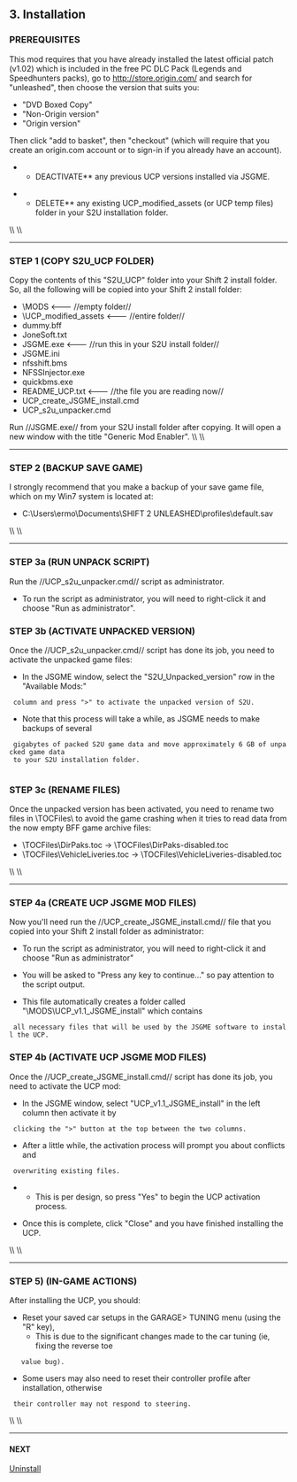 == 3. Installation ==

=== PREREQUISITES ===

This mod requires that you have already installed the latest official patch (v1.02) which is included in the free PC DLC Pack (Legends and Speedhunters packs), go to http://store.origin.com/ and search for "unleashed", then choose the version that suits you:

* "DVD Boxed Copy"
* "Non-Origin version"
* "Origin version"

Then click "add to basket", then "checkout" (which will require that you create an origin.com account or to sign-in if you already have an account). 

**DEACTIVATE** any previous UCP versions installed via JSGME.

**DELETE** any existing UCP_modified_assets (or UCP temp files) folder in your S2U installation folder.
\\
\\
----
=== STEP 1 (COPY S2U_UCP FOLDER) ===

Copy the contents of this "S2U_UCP" folder into your Shift 2 install folder. So, all the following will be copied into your Shift 2 install folder:

* \MODS <--- //empty folder//
* \UCP_modified_assets 	<--- //entire folder//
*  dummy.bff
*  JoneSoft.txt
*  JSGME.exe <--- //run this in your S2U install folder//
*  JSGME.ini
*  nfsshift.bms
*  NFSSInjector.exe
*  quickbms.exe
*  README_UCP.txt <--- //the file you are reading now//
*  UCP_create_JSGME_install.cmd
*  UCP_s2u_unpacker.cmd

{{images/UCP_STEP_1a_file_list.png}}
{{images/UCP_STEP_1b_copy_to_s2u_installation_folder.png}}
		
Run //JSGME.exe// from your S2U install folder after copying. It will open a new window with the title "Generic Mod Enabler". {{images/UCP_STEP_1c_JSGME_1st_run.png}}
\\
\\
----
=== STEP 2 (BACKUP SAVE GAME) ===

I strongly recommend that you make a backup of your save game file, which on my Win7 system is located at:

* C:\Users\ermo\Documents\SHIFT 2 UNLEASHED\profiles\default.sav
\\
\\
----
=== STEP 3a (RUN UNPACK SCRIPT) ===

Run the //UCP_s2u_unpacker.cmd// script as administrator. 
 
{{images/UCP_STEP_3a_s2u_unpacker.cmd_run_as_administrator.png}}

* To run the script as administrator, you will need to right-click it and choose "Run as administrator".

{{images/UCP_STEP_3ab_s2u_unpacker.cmd.png}}
{{images/UCP_STEP_3ac_s2u_unpacker.cmd_finished.png}}

=== STEP 3b (ACTIVATE UNPACKED VERSION) ===

Once the //UCP_s2u_unpacker.cmd// script has done its job, you need to activate the unpacked game files:

{{images/UCP_STEP_3ba_JSGME_activate_s2u_unpacked_version.png}}

* In the JSGME window, select the "S2U_Unpacked_version" row in the "Available Mods:"
  column and press ">" to activate the unpacked version of S2U.
* Note that this process will take a while, as JSGME needs to make backups of several
  gigabytes of packed S2U game data and move approximately 6 GB of unpacked game data
  to your S2U installation folder.
  
{{images/UCP_STEP_3bb_JSGME_finished_activating_s2u_unpacked_version.png}}

=== STEP 3c (RENAME FILES) ===

Once the unpacked version has been activated, you need to rename two files in \TOCFiles\ to avoid the game crashing when it tries to read data from the now empty BFF game archive files:

{{images/UCP_STEP_3c_rename_TOCFiles.png}}

* \TOCFiles\DirPaks.toc -> \TOCFiles\DirPaks-disabled.toc
* \TOCFiles\VehicleLiveries.toc -> \TOCFiles\VehicleLiveries-disabled.toc
\\
\\
----
=== STEP 4a (CREATE UCP JSGME MOD FILES) ===

Now you'll need run the //UCP_create_JSGME_install.cmd// file that you copied into your Shift 2 install folder as administrator:

{{images/UCP_STEP_4a_create_JSGME_install.cmd_run_as_administrator.png}}

* To run the script as administrator, you will need to right-click it and choose "Run as administrator"

{{images/UCP_STEP_4ab_create_JSGME_install.cmd.png}}

* You will be asked to "Press any key to continue..." so pay attention to the script output.

{{images/UCP_STEP_4ac_create_JSGME_install_finished.cmd.png}}

* This file automatically creates a folder called "\MODS\UCP_v1.1_JSGME_install" which contains
  all necessary files that will be used by the JSGME software to install the UCP. 

=== STEP 4b (ACTIVATE UCP JSGME MOD FILES) ===

Once the //UCP_create_JSGME_install.cmd// script has done its job, you need to activate the UCP mod:

{{images/UCP_STEP_4ba_JSGME_activate_ucp_JSGME_install.png}}

* In the JSGME window, select "UCP_v1.1_JSGME_install" in the left column then activate it by
  clicking the ">" button at the top between the two columns.
* After a little while, the activation process will prompt you about conflicts and
  overwriting existing files.
**  This is per design, so press "Yes" to begin the UCP activation process.

{{images/UCP_STEP_4bb_JSGME_finished_activating_ucp_JSGME_install.png}}

* Once this is complete, click "Close" and you have finished installing the UCP.
\\
\\
----
=== STEP 5) (IN-GAME ACTIONS) ===

After installing the UCP, you should:

* Reset your saved car setups in the GARAGE> TUNING menu (using the "R" key),
**  This is due to the significant changes made to the car tuning (ie, fixing the reverse toe
    value bug). 
* Some users may also need to reset their controller profile after installation, otherwise
  their controller may not respond to steering.
\\
\\
----
==== NEXT ====
[[Uninstall]]